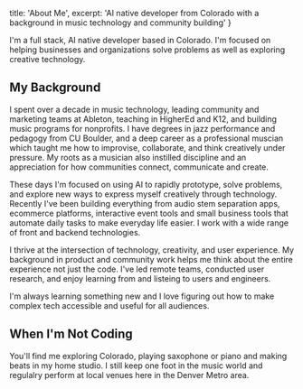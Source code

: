   title: 'About Me',
  excerpt: 'AI native developer from Colorado with a background in music technology and community building'
}




I'm a full stack, AI native developer based in Colorado. I'm focused on helping businesses and organizations solve problems as well as exploring creative technology. 

## My Background

I spent over a decade in music technology, leading community and marketing teams at Ableton, teaching in HigherEd and K12, and building music programs for nonprofits. I have degrees in jazz performance and pedagogy from CU Boulder, and a deep career as a professional muscian which taught me how to improvise, collaborate, and think creatively under pressure. My roots as a musician also instilled discipline and an appreciation for how communities connect, communicate and create.

These days I'm focused on using AI to rapidly prototype, solve problems, and explore new ways to express myself creatively through technology. Recently I've been building everything from audio stem separation apps, ecommerce platforms, interactive event tools and small business tools that automate daily tasks to make everyday life easier. I work with a wide range of front and backend technologies.

I thrive at the intersection of technology, creativity, and user experience. My background in product and community work helps me think about the entire experience not just the code. I've led remote teams, conducted user research, and enjoy learning from and listeing to users and engineers.

I'm always learning something new and I love figuring out how to make complex tech accessible and useful for all audiences.

## When I'm Not Coding

You'll find me exploring Colorado, playing saxophone or piano and making beats in my home studio. I still keep one foot in the music world and regulalry perform at local venues here in the Denver Metro area. 